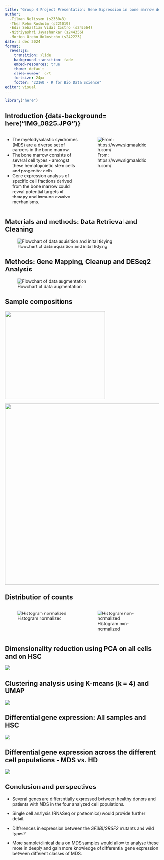 ```yaml
---
title: "Group 4 Project Presentation: Gene Expression in bone marrow derived cells in healthy donors and patients with myelodysplastic syndrome"
author:
  -Tilman Nelissen (s233043)  
  -Thea Rehm Rosholm (s225019)  
  -Edir Sebastian Vidal Castro (s243564)  
  -Nithiyashri Jayashankar (s244356)  
  -Morten Orebo Holmström (s242223)
date: 3 dec 2024
format: 
  revealjs:
    transition: slide
    background-transition: fade
    embed-resources: true
    theme: default 
    slide-number: c/t
    fontsize: 24px
    footer: "22160 - R for Bio Data Science"
editor: visual
---
```


```r
library("here")
```

## Introduction {data-background= here("IMG_0825.JPG")}

::: columns
::: {.column width="50%"}
-   The myelodysplastic syndromes (MDS) are a diverse set of cancers in the bone marrow.
-   The bone marrow consists of several cell types - amongst these hematopoietic stem cells and progenitor cells.
-   Gene expression analysis of specific cell fractions derived from the bone marrow could reveal potential targets of therapy and immune evasive mechanisms.
:::

::: {.column width="50%"}
![From: https://www.sigmaaldrich.com/](here("images/HD-clipboard.png")){fig-align="center"}
:::
:::

## Materials and methods: Data Retrieval and Cleaning

![Flowchart of data aquisition and inital tidying](here("images/01_Data_loading.jpg")){fig-align="center"}

## Methods: Gene Mapping, Cleanup and DESeq2 Analysis

![Flowchart of data augmentation](here("images/02_Data_augmentation_03_join_fused.jpg")){fig-align="center"}

## Sample compositions

![](here("images/plot_cell_fraction_plot.png")){width="328" height="288"}

![](here("images/plot_mutations_across_samples.png")){width="591"}

## Distribution of counts

::: columns
::: {.column width="50%"}
![Histogram normalized](here("images/plot_histogram_plot_normalized.png")){fig-align="center"}
:::

::: {.column width="50%"}
![Histogram non-normalized](here("images/plot_histogram_plot_non_normalized.png")){fig-align="center"}
:::
:::

## Dimensionality reduction using PCA on all cells and on HSC

![](here("images/pca_plots_combined.png")){fig-align="center"}

## Clustering analysis using K-means (k = 4) and UMAP

![](here("images/plot_kmeans4_all_cells.png")){fig-align="center"}

## Differential gene expression: All samples and HSC

![](here("images/plot_DGE_volcano.png")){fig-align="center"}

## Differential gene expression across the different cell populations - MDS vs. HD

![](here("images/plot_DGE_scatter.png")){fig-align="center"}

## Conclusion and perspectives

-   Several genes are differentially expressed between healthy donors and patients with MDS in the four analyzed cell populations.

-   Single cell analysis (RNASeq or proteomics) would provide further detail.

-   Differences in expression between the *SF3B1*/*SRSF2* mutants and wild types?

-   More sample/clinical data on MDS samples would allow to analyze these more in deeply and gain more knowledge of differential gene expression between different classes of MDS.
